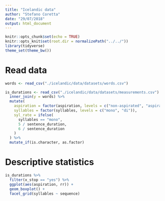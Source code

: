 ```yaml
---
title: "Icelandic data"
author: "Stefano Coretta"
date: "29/07/2018"
output: html_document
---
```


```r
knitr::opts_chunk$set(echo = TRUE)
knitr::opts_knit$set(root.dir = normalizePath("../../"))
library(tidyverse)
theme_set(theme_bw())
```

# Read data

```r
words <- read_csv("./icelandic/data/datasets/words.csv")

is_durations <- read_csv("./icelandic/data/datasets/measurements.csv") %>%
  inner_join(y = words) %>%
  mutate(
    aspiration = factor(aspiration, levels = c("non-aspirated", "aspirated")),
    syllables = factor(syllables, levels = c("mono", "di")),
    syl_rate = ifelse(
      syllables == "mono",
      5 / sentence_duration,
      6 / sentence_duration
    )
  ) %>%
  mutate_if(is.character, as.factor)
```

# Descriptive statistics

```r
is_durations %>%
  filter(x_stop == "yes") %>%
  ggplot(aes(aspiration, rr)) +
  geom_boxplot() +
  facet_grid(syllables ~ sequence)
```


